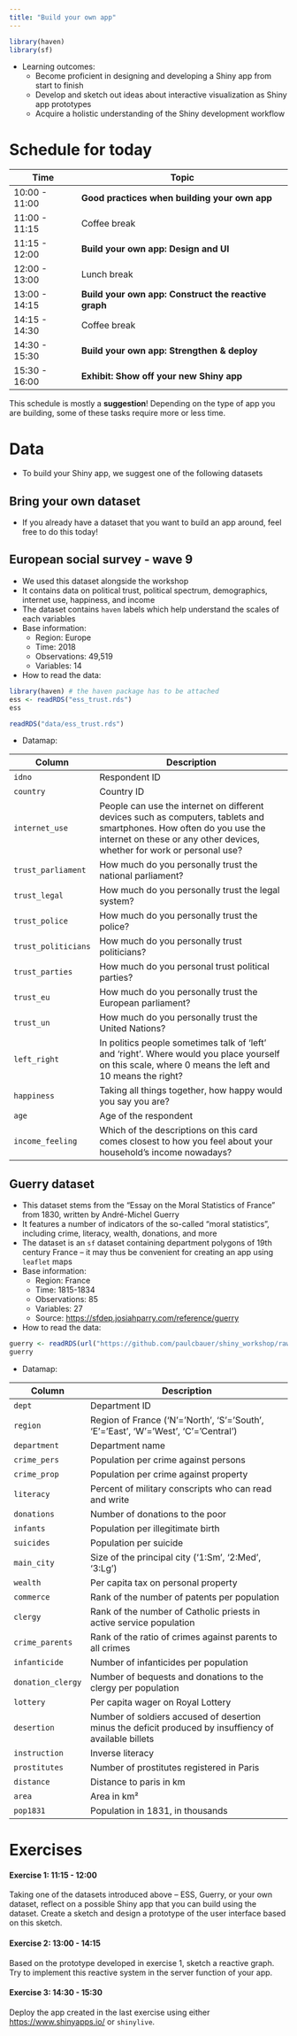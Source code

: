 ```yaml
---
title: "Build your own app"
---
```


```r
library(haven)
library(sf)
```

-   Learning outcomes:
    -   Become proficient in designing and developing a Shiny app from start to finish
    -   Develop and sketch out ideas about interactive visualization as Shiny app prototypes
    -   Acquire a holistic understanding of the Shiny development workflow

# Schedule for today

| Time          | Topic                                                |
|---------------|------------------------------------------------------|
| 10:00 - 11:00 | **Good practices when building your own app**        |
| 11:00 - 11:15 | Coffee break                                         |
| 11:15 - 12:00 | **Build your own app: Design and UI**                |
| 12:00 - 13:00 | Lunch break                                          |
| 13:00 - 14:15 | **Build your own app: Construct the reactive graph** |
| 14:15 - 14:30 | Coffee break                                         |
| 14:30 - 15:30 | **Build your own app: Strengthen & deploy**          |
| 15:30 - 16:00 | **Exhibit: Show off your new Shiny app**             |

This schedule is mostly a **suggestion**! Depending on the type of app you are building, some of these tasks require more or less time.

# Data

-   To build your Shiny app, we suggest one of the following datasets

## Bring your own dataset

-   If you already have a dataset that you want to build an app around, feel free to do this today!

## European social survey - wave 9

-   We used this dataset alongside the workshop
-   It contains data on political trust, political spectrum, demographics, internet use, happiness, and income
-   The dataset contains `haven` labels which help understand the scales of each variables
-   Base information:
    -   Region: Europe
    -   Time: 2018
    -   Observations: 49,519
    -   Variables: 14
-   How to read the data:

```r
library(haven) # the haven package has to be attached
ess <- readRDS("ess_trust.rds")
ess
```

```r
readRDS("data/ess_trust.rds")
```

-   Datamap:

| Column              | Description                                                                                                                                                                                     |
|----------------|--------------------------------------------------------|
| `idno`              | Respondent ID                                                                                                                                                                                   |
| `country`           | Country ID                                                                                                                                                                                      |
| `internet_use`      | People can use the internet on different devices such as computers, tablets and smartphones. How often do you use the internet on these or any other devices, whether for work or personal use? |
| `trust_parliament`  | How much do you personally trust the national parliament?                                                                                                                                       |
| `trust_legal`       | How much do you personally trust the legal system?                                                                                                                                              |
| `trust_police`      | How much do you personally trust the police?                                                                                                                                                    |
| `trust_politicians` | How much do you personally trust politicians?                                                                                                                                                   |
| `trust_parties`     | How much do you personal trust political parties?                                                                                                                                               |
| `trust_eu`          | How much do you personally trust the European parliament?                                                                                                                                       |
| `trust_un`          | How much do you personally trust the United Nations?                                                                                                                                            |
| `left_right`        | In politics people sometimes talk of 'left' and 'right'. Where would you place yourself on this scale, where 0 means the left and 10 means the right?                                           |
| `happiness`         | Taking all things together, how happy would you say you are?                                                                                                                                    |
| `age`               | Age of the respondent                                                                                                                                                                           |
| `income_feeling`    | Which of the descriptions on this card comes closest to how you feel about your household's income nowadays?                                                                                    |

## Guerry dataset

-   This dataset stems from the "Essay on the Moral Statistics of France" from 1830, written by André-Michel Guerry
-   It features a number of indicators of the so-called "moral statistics", including crime, literacy, wealth, donations, and more
-   The dataset is an `sf` dataset containing department polygons of 19th century France – it may thus be convenient for creating an app using `leaflet` maps
-   Base information:
    -   Region: France
    -   Time: 1815-1834
    -   Observations: 85
    -   Variables: 27
    -   Source: <https://sfdep.josiahparry.com/reference/guerry>
-   How to read the data:

```r
guerry <- readRDS(url("https://github.com/paulcbauer/shiny_workshop/raw/shiny_workshop_2024/data/guerry.rds"))
guerry
```

-   Datamap:

| Column            | Description                                                                                            |
|-----------------|-------------------------------------------------------|
| `dept`            | Department ID                                                                                          |
| `region`          | Region of France (‘N’=’North’, ‘S’=’South’, ‘E’=’East’, ‘W’=’West’, ‘C’=’Central’)                     |
| `department`      | Department name                                                                                        |
| `crime_pers`      | Population per crime against persons                                                                   |
| `crime_prop`      | Population per crime against property                                                                  |
| `literacy`        | Percent of military conscripts who can read and write                                                  |
| `donations`       | Number of donations to the poor                                                                        |
| `infants`         | Population per illegitimate birth                                                                      |
| `suicides`        | Population per suicide                                                                                 |
| `main_city`       | Size of the principal city (‘1:Sm’, ‘2:Med’, ‘3:Lg’)                                                   |
| `wealth`          | Per capita tax on personal property                                                                    |
| `commerce`        | Rank of the number of patents per population                                                           |
| `clergy`          | Rank of the number of Catholic priests in active service population                                    |
| `crime_parents`   | Rank of the ratio of crimes against parents to all crimes                                              |
| `infanticide`     | Number of infanticides per population                                                                  |
| `donation_clergy` | Number of bequests and donations to the clergy per population                                          |
| `lottery`         | Per capita wager on Royal Lottery                                                                      |
| `desertion`       | Number of soldiers accused of desertion minus the deficit produced by insuffiency of available billets |
| `instruction`     | Inverse literacy                                                                                       |
| `prostitutes`     | Number of prostitutes registered in Paris                                                              |
| `distance`        | Distance to paris in km                                                                                |
| `area`            | Area in km²                                                                                            |
| `pop1831`         | Population in 1831, in thousands                                                                       |

# Exercises

::: callout-note
#### Exercise 1: 11:15 - 12:00

Taking one of the datasets introduced above – ESS, Guerry, or your own dataset, reflect on a possible Shiny app that you can build using the dataset. Create a sketch and design a prototype of the user interface based on this sketch.
:::

::: callout-note
#### Exercise 2: 13:00 - 14:15

Based on the prototype developed in exercise 1, sketch a reactive graph. Try to implement this reactive system in the server function of your app.
:::

::: callout-note
#### Exercise 3: 14:30 - 15:30

Deploy the app created in the last exercise using either <https://www.shinyapps.io/> or `shinylive`.
:::
